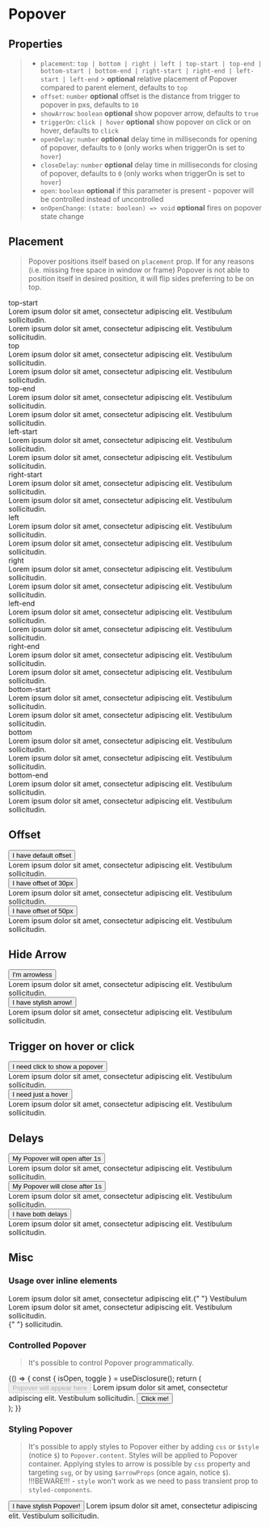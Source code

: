 
<Meta title="Components/Popover" component={Popover} />

# Popover

## Properties

> - `placement`: `top | bottom | right | left | top-start | top-end | bottom-start | bottom-end | right-start | right-end | left-start | left-end` > **optional** relative placement of Popover compared to parent element, defaults to `top`
> - `offset`: `number` **optional** offset is the distance from trigger to popover in pxs, defaults to `10`
> - `showArrow`: `boolean` **optional** show popover arrow, defaults to `true`
> - `triggerOn`: `click | hover` **optional** show popover on click or on hover, defaults to `click`
> - `openDelay`: `number` **optional** delay time in milliseconds for opening of popover, defaults to `0` (only works when triggerOn is set to `hover`)
> - `closeDelay`: `number` **optional** delay time in milliseconds for closing of popover, defaults to `0` (only works when triggerOn is set to `hover`)
> - `open`: `boolean` **optional** if this parameter is present - popover will be controlled instead of uncontrolled
> - `onOpenChange`: `(state: boolean) => void` **optional** fires on popover state change

## Placement

> Popover positions itself based on `placement` prop. If for any reasons (i.e. missing free space in window or frame) Popover is not able to position itself in desired position, it will flip sides preferring to be on top.

<Canvas>
  <Story name="Placement">
    <div style={{ display: "flex", justifyContent: "center" }}>
      <div
        style={{
          display: "grid",
          gridTemplateColumns: "repeat(1fr, 3)",
          gap: "1px",
          gridTemplate: `
          "top-start top top-end"
          "left-start . right-start"
          "left . right"
          "left-end . right-end"
          "bottom-start bottom bottom-end"
          `,
        }}
      >
        <div style={{ gridArea: "top-start" }}>
          <Popover placement="top-start">
            <Popover.trigger>
              <div
                style={{
                  height: "3rem",
                  width: "7rem",
                  background: "#3498db",
                  display: "flex",
                  alignItems: "center",
                  justifyContent: "center",
                }}
              >
                <Text mb="0">top-start</Text>
              </div>
            </Popover.trigger>
            <Popover.content>
              <div>
                Lorem ipsum dolor sit amet, consectetur adipiscing elit.
                Vestibulum sollicitudin.
                <br />
                Lorem ipsum dolor sit amet, consectetur adipiscing elit.
                Vestibulum sollicitudin.
              </div>
            </Popover.content>
          </Popover>
        </div>
        <div style={{ gridArea: "top" }}>
          <Popover placement="top">
            <Popover.trigger>
              <div
                style={{
                  height: "3rem",
                  width: "7rem",
                  background: "#3498db",
                  display: "flex",
                  alignItems: "center",
                  justifyContent: "center",
                }}
              >
                <Text mb="0">top</Text>
              </div>
            </Popover.trigger>
            <Popover.content>
              <div>
                Lorem ipsum dolor sit amet, consectetur adipiscing elit.
                Vestibulum sollicitudin.
                <br />
                Lorem ipsum dolor sit amet, consectetur adipiscing elit.
                Vestibulum sollicitudin.
              </div>
            </Popover.content>
          </Popover>
        </div>
        <div style={{ gridArea: "top-end" }}>
          <Popover placement="top-end">
            <Popover.trigger>
              <div
                style={{
                  height: "3rem",
                  width: "7rem",
                  background: "#3498db",
                  display: "flex",
                  alignItems: "center",
                  justifyContent: "center",
                }}
              >
                <Text mb="0">top-end</Text>
              </div>
            </Popover.trigger>
            <Popover.content>
              <div>
                Lorem ipsum dolor sit amet, consectetur adipiscing elit.
                Vestibulum sollicitudin.
                <br />
                Lorem ipsum dolor sit amet, consectetur adipiscing elit.
                Vestibulum sollicitudin.
              </div>
            </Popover.content>
          </Popover>
        </div>
        <div style={{ gridArea: "left-start" }}>
          <Popover placement="left-start">
            <Popover.trigger>
              <div
                style={{
                  height: "3rem",
                  width: "7rem",
                  background: "#3498db",
                  display: "flex",
                  alignItems: "center",
                  justifyContent: "center",
                }}
              >
                <Text mb="0">left-start</Text>
              </div>
            </Popover.trigger>
            <Popover.content>
              <div>
                Lorem ipsum dolor sit amet, consectetur adipiscing elit.
                Vestibulum sollicitudin.
                <br />
                Lorem ipsum dolor sit amet, consectetur adipiscing elit.
                Vestibulum sollicitudin.
              </div>
            </Popover.content>
          </Popover>
        </div>
        <div style={{ gridArea: "right-start" }}>
          <Popover placement="right-start">
            <Popover.trigger>
              <div
                style={{
                  height: "3rem",
                  width: "7rem",
                  background: "#3498db",
                  display: "flex",
                  alignItems: "center",
                  justifyContent: "center",
                }}
              >
                <Text mb="0">right-start</Text>
              </div>
            </Popover.trigger>
            <Popover.content>
              <div>
                Lorem ipsum dolor sit amet, consectetur adipiscing elit.
                Vestibulum sollicitudin.
                <br />
                Lorem ipsum dolor sit amet, consectetur adipiscing elit.
                Vestibulum sollicitudin.
              </div>
            </Popover.content>
          </Popover>
        </div>
        <div style={{ gridArea: "left" }}>
          <Popover placement="left">
            <Popover.trigger>
              <div
                style={{
                  height: "3rem",
                  width: "7rem",
                  background: "#3498db",
                  display: "flex",
                  alignItems: "center",
                  justifyContent: "center",
                }}
              >
                <Text mb="0">left</Text>
              </div>
            </Popover.trigger>
            <Popover.content>
              <div>
                Lorem ipsum dolor sit amet, consectetur adipiscing elit.
                Vestibulum sollicitudin.
                <br />
                Lorem ipsum dolor sit amet, consectetur adipiscing elit.
                Vestibulum sollicitudin.
              </div>
            </Popover.content>
          </Popover>
        </div>
        <div style={{ gridArea: "right" }}>
          <Popover placement="right">
            <Popover.trigger>
              <div
                style={{
                  height: "3rem",
                  width: "7rem",
                  background: "#3498db",
                  display: "flex",
                  alignItems: "center",
                  justifyContent: "center",
                }}
              >
                <Text mb="0">right</Text>
              </div>
            </Popover.trigger>
            <Popover.content>
              <div>
                Lorem ipsum dolor sit amet, consectetur adipiscing elit.
                Vestibulum sollicitudin.
                <br />
                Lorem ipsum dolor sit amet, consectetur adipiscing elit.
                Vestibulum sollicitudin.
              </div>
            </Popover.content>
          </Popover>
        </div>
        <div style={{ gridArea: "left-end" }}>
          <Popover placement="left-end">
            <Popover.trigger>
              <div
                style={{
                  height: "3rem",
                  width: "7rem",
                  background: "#3498db",
                  display: "flex",
                  alignItems: "center",
                  justifyContent: "center",
                }}
              >
                <Text mb="0">left-end</Text>
              </div>
            </Popover.trigger>
            <Popover.content>
              <div>
                Lorem ipsum dolor sit amet, consectetur adipiscing elit.
                Vestibulum sollicitudin.
                <br />
                Lorem ipsum dolor sit amet, consectetur adipiscing elit.
                Vestibulum sollicitudin.
              </div>
            </Popover.content>
          </Popover>
        </div>
        <div style={{ gridArea: "right-end" }}>
          <Popover placement="right-end">
            <Popover.trigger>
              <div
                style={{
                  height: "3rem",
                  width: "7rem",
                  background: "#3498db",
                  display: "flex",
                  alignItems: "center",
                  justifyContent: "center",
                }}
              >
                <Text mb="0">right-end</Text>
              </div>
            </Popover.trigger>
            <Popover.content>
              <div>
                Lorem ipsum dolor sit amet, consectetur adipiscing elit.
                Vestibulum sollicitudin.
                <br />
                Lorem ipsum dolor sit amet, consectetur adipiscing elit.
                Vestibulum sollicitudin.
              </div>
            </Popover.content>
          </Popover>
        </div>
        <div style={{ gridArea: "bottom-start" }}>
          <Popover placement="bottom-start">
            <Popover.trigger>
              <div
                style={{
                  height: "3rem",
                  width: "7rem",
                  background: "#3498db",
                  display: "flex",
                  alignItems: "center",
                  justifyContent: "center",
                }}
              >
                <Text mb="0">bottom-start</Text>
              </div>
            </Popover.trigger>
            <Popover.content>
              <div>
                Lorem ipsum dolor sit amet, consectetur adipiscing elit.
                Vestibulum sollicitudin.
                <br />
                Lorem ipsum dolor sit amet, consectetur adipiscing elit.
                Vestibulum sollicitudin.
              </div>
            </Popover.content>
          </Popover>
        </div>
        <div style={{ gridArea: "bottom" }}>
          <Popover placement="bottom">
            <Popover.trigger>
              <div
                style={{
                  height: "3rem",
                  width: "7rem",
                  background: "#3498db",
                  display: "flex",
                  alignItems: "center",
                  justifyContent: "center",
                }}
              >
                <Text mb="0">bottom</Text>
              </div>
            </Popover.trigger>
            <Popover.content>
              <div>
                Lorem ipsum dolor sit amet, consectetur adipiscing elit.
                Vestibulum sollicitudin.
                <br />
                Lorem ipsum dolor sit amet, consectetur adipiscing elit.
                Vestibulum sollicitudin.
              </div>
            </Popover.content>
          </Popover>
        </div>
        <div style={{ gridArea: "bottom-end" }}>
          <Popover placement="bottom-end">
            <Popover.trigger>
              <div
                style={{
                  height: "3rem",
                  width: "7rem",
                  background: "#3498db",
                  display: "flex",
                  alignItems: "center",
                  justifyContent: "center",
                }}
              >
                <Text mb="0">bottom-end</Text>
              </div>
            </Popover.trigger>
            <Popover.content>
              <div>
                Lorem ipsum dolor sit amet, consectetur adipiscing elit.
                Vestibulum sollicitudin.
                <br />
                Lorem ipsum dolor sit amet, consectetur adipiscing elit.
                Vestibulum sollicitudin.
              </div>
            </Popover.content>
          </Popover>
        </div>
      </div>
    </div>
  </Story>
</Canvas>

## Offset

<Canvas>
  <Story name="Offset">
    <div style={{ display: "flex", justifyContent: "center", gap: "1rem" }}>
      <Popover>
        <Popover.trigger>
          <Button>I have default offset</Button>
        </Popover.trigger>
        <Popover.content>
          <div>
            Lorem ipsum dolor sit amet, consectetur adipiscing elit. Vestibulum
            sollicitudin.
          </div>
        </Popover.content>
      </Popover>
      <Popover offset={30}>
        <Popover.trigger>
          <Button>I have offset of 30px</Button>
        </Popover.trigger>
        <Popover.content>
          <div>
            Lorem ipsum dolor sit amet, consectetur adipiscing elit. Vestibulum
            sollicitudin.
          </div>
        </Popover.content>
      </Popover>
      <Popover offset={50}>
        <Popover.trigger>
          <Button>I have offset of 50px</Button>
        </Popover.trigger>
        <Popover.content>
          <div>
            Lorem ipsum dolor sit amet, consectetur adipiscing elit. Vestibulum
            sollicitudin.
          </div>
        </Popover.content>
      </Popover>
    </div>
  </Story>
</Canvas>

## Hide Arrow

<Canvas>
  <Story name="Hide arrow">
    <div style={{ display: "flex", justifyContent: "center", gap: "1rem" }}>
      <Popover showArrow={false}>
        <Popover.trigger>
          <Button>I'm arrowless</Button>
        </Popover.trigger>
        <Popover.content>
          <div>
            Lorem ipsum dolor sit amet, consectetur adipiscing elit. Vestibulum
            sollicitudin.
          </div>
        </Popover.content>
      </Popover>
      <Popover>
        <Popover.trigger>
          <Button>I have stylish arrow!</Button>
        </Popover.trigger>
        <Popover.content>
          <div>
            Lorem ipsum dolor sit amet, consectetur adipiscing elit. Vestibulum
            sollicitudin.
          </div>
        </Popover.content>
      </Popover>
    </div>
  </Story>
</Canvas>

## Trigger on hover or click

<Canvas>
  <Story name="Trigger on hover or click">
    <div style={{ display: "flex", justifyContent: "center", gap: "1rem" }}>
      <Popover triggerOn="click">
        <Popover.trigger>
          <Button>I need click to show a popover</Button>
        </Popover.trigger>
        <Popover.content>
          <div>
            Lorem ipsum dolor sit amet, consectetur adipiscing elit. Vestibulum
            sollicitudin.
          </div>
        </Popover.content>
      </Popover>
      <Popover triggerOn="hover">
        <Popover.trigger>
          <Button>I need just a hover</Button>
        </Popover.trigger>
        <Popover.content>
          <div>
            Lorem ipsum dolor sit amet, consectetur adipiscing elit. Vestibulum
            sollicitudin.
          </div>
        </Popover.content>
      </Popover>
    </div>
  </Story>
</Canvas>

## Delays

<Canvas>
  <Story name="Delays">
    <div style={{ display: "flex", justifyContent: "center", gap: "1rem" }}>
      <Popover openDelay={1000} triggerOn="hover">
        <Popover.trigger>
          <Button>My Popover will open after 1s</Button>
        </Popover.trigger>
        <Popover.content>
          <div>
            Lorem ipsum dolor sit amet, consectetur adipiscing elit. Vestibulum
            sollicitudin.
          </div>
        </Popover.content>
      </Popover>
      <Popover closeDelay={1000} triggerOn="hover">
        <Popover.trigger>
          <Button>My Popover will close after 1s</Button>
        </Popover.trigger>
        <Popover.content>
          <div>
            Lorem ipsum dolor sit amet, consectetur adipiscing elit. Vestibulum
            sollicitudin.
          </div>
        </Popover.content>
      </Popover>
      <Popover closeDelay={1000} openDelay={1000} triggerOn="hover">
        <Popover.trigger>
          <Button>I have both delays</Button>
        </Popover.trigger>
        <Popover.content>
          <div>
            Lorem ipsum dolor sit amet, consectetur adipiscing elit. Vestibulum
            sollicitudin.
          </div>
        </Popover.content>
      </Popover>
    </div>
  </Story>
</Canvas>

## Misc

### Usage over inline elements

<Canvas>
  <Story name="Inline Popover">
    <span style={{ color: "black" }}>
      Lorem ipsum dolor sit amet, consectetur adipiscing elit.{" "}
      <Popover>
        <Popover.trigger>
          <span style={{ color: "#3498db" }}>Vestibulum</span>
        </Popover.trigger>
        <Popover.content>
          <div>
            Lorem ipsum dolor sit amet, consectetur adipiscing elit. Vestibulum
            sollicitudin.
          </div>
        </Popover.content>
      </Popover>{" "}
      sollicitudin.
    </span>
  </Story>
</Canvas>

### Controlled Popover

> It's possible to control Popover programmatically.

<Canvas>
  <Story name="Controlled Popover">
    {() => {
      const { isOpen, toggle } = useDisclosure();
      return (
        <div style={{ display: "flex", justifyContent: "center", gap: "5rem" }}>
          <Popover isOpen={isOpen}>
            <Popover.trigger>
              <Button disabled>Popover will appear here</Button>
            </Popover.trigger>
            <Popover.content>
              Lorem ipsum dolor sit amet, consectetur adipiscing elit.
              Vestibulum sollicitudin.
            </Popover.content>
          </Popover>
          <Button onClick={toggle}>Click me!</Button>
        </div>
      );
    }}
  </Story>
</Canvas>

### Styling Popover

> It's possible to apply styles to Popover either by adding `css` or `$style` (notice `$`) to `Popover.content`. Styles will be applied to Popover container.
> Applying styles to arrow is possible by `css` property and targeting `svg`, or by using `$arrowProps` (once again, notice `$`). <br/>
> !!!BEWARE!!! - `style` won't work as we need to pass transient prop to `styled-components`.

<Canvas>
  <Story name="Styling Popover">
    <div style={{ display: "flex", justifyContent: "center" }}>
      <Popover>
        <Popover.trigger>
          <Button>I have stylish Popover!</Button>
        </Popover.trigger>
        <Popover.content
          $style={{
            maxWidth: "40rem",
            background:
              "linear-gradient(90deg, rgba(34,193,195,1) 0%, rgba(92,141,189,1) 21%, rgba(253,187,45,1) 51%, rgba(253,45,224,1) 73%)",
          }}
          $arrowProps={{ fill: "pink" }}
        >
          Lorem ipsum dolor sit amet, consectetur adipiscing elit. Vestibulum
          sollicitudin.
        </Popover.content>
      </Popover>
    </div>
  </Story>
</Canvas>
